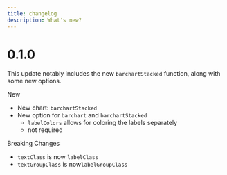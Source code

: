 ```yaml
---
title: changelog
description: What's new?
---
```


# 0.1.0

This update notably includes the new `barchartStacked` function, along with some new options.

<span className="text-red-400 font-bold">New</span>

- New chart: `barchartStacked`
- New option for `barchart` and `barchartStacked`
  - `labelColors` allows for coloring the labels separately
  - not required

<span className="text-red-400 font-bold">Breaking Changes</span>

- `textClass` is now `labelClass`
- `textGroupClass` is now`labelGroupClass`
